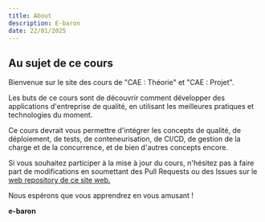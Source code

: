 ```yaml
---
title: About
description: E-baron
date: 22/01/2025
---
```


## Au sujet de ce cours

Bienvenue sur le site des cours de "CAE : Théorie" et "CAE : Projet".

Les buts de ce cours sont de découvrir comment développer des applications d'entreprise de qualité, en utilisant les meilleures pratiques et technologies du moment.

Ce cours devrait vous permettre d'intégrer les concepts de qualité, de déploiement, de tests, de conteneurisation, de CI/CD, de gestion de la charge et de la concurrence, et de bien d'autres concepts encore.

 
Si vous souhaitez participer à la mise à jour du cours, n'hésitez pas à faire part de modifications en soumettant des Pull Requests ou des Issues sur le <a href="https://github.com/e-vinci/cae-project" target="_blank"> web repository de ce site web.</a>

Nous espérons que vous apprendrez en vous amusant !
 
**e-baron**